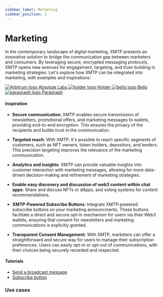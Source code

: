 ```yaml
---
sidebar_label: Marketing
sidebar_position: 3
---
```



# Marketing

In the contemporary landscape of digital marketing, XMTP presents an innovative solution to bridge the communication gap between marketers and consumers. By leveraging secure, encrypted messaging protocols, XMTP opens new avenues for engagement, targeting, and trust-building in marketing strategies. Let's explore how XMTP can be integrated into marketing, with examples and inspirations:

<div className="chain-list ">
  <a href="https://absolutelabs.io/" className="chain-item ">
    <img src={absolute} alt="Arbitrum logo" />
    <span>Absolute Labs</span>
  </a>
  <a href="https://www.holder.xyz/" className="chain-item ">
    <img src={holder} alt="holder logo" />
    <span>Holder</span>
  </a>
  <a href="https://www.bello.lol/" className="chain-item ">
    <img src={bello} alt="bello logo" />
    <span>Bello</span>
  </a>
  <a href="https://www.paragraph.xyz/" className="chain-item ">
    <img src={paragraph} alt="paragraph logo" />
    <span>Paragraph</span>
  </a>
</div>

#### Inspiration

- **Secure communication**: XMTP enables secure transmission of newsletters, promotional offers, and marketing messages to wallets, providing end-to-end encryption. This ensures the privacy of the recipients and builds trust in the communication.

- **Targeted reach**: With XMTP, it's possible to reach specific segments of customers, such as NFT owners, token holders, depositors, and lenders. This precision targeting improves the relevance of the marketing communication.

- **Analytics and insights**: XMTP can provide valuable insights into customer interaction with marketing messages, allowing for more data-driven decision-making and refinement of marketing strategies.

- **Enable easy discovery and discussion of web3 content within chat apps**: Share and discuss NFTs or dApps, and voting systems for content recommendations.

- **XMTP-Powered Subscribe Buttons**: Integrate XMTP-powered subscribe buttons on your marketing announcments. These buttons facilitate a direct and secure opt-in mechanism for users via their Web3 wallets, ensuring that consent for newsletters and marketing communications is explicitly granted.

- **Transparent Consent Management**: With XMTP, marketers can offer a straightforward and secure way for users to manage their subscription preferences. Users can easily opt-in or opt-out of communications, with their choices being securely recorded and respected.

#### Tutorials

- [Send a broadcast message](/docs/tutorials/portable-consent/broadcast)
- [Subscribe button](/docs/tutorials/portable-consent/subscribe)

### Use cases


<Usecases />
